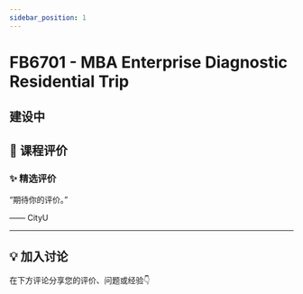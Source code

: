 ```yaml
---
sidebar_position: 1
---
```



# FB6701 - MBA Enterprise Diagnostic Residential Trip

## 建设中

## **💬 课程评价**

### ✨ **精选评价**
<div className={commentStyles.commentBox}>
    <p className={commentStyles.commentText}>
        “期待你的评价。”
    </p>
    <p className={commentStyles.commentAuthor}>—— CityU</p>
</div>

---

## **💡 加入讨论**

在下方评论分享您的评价、问题或经验👇
<Utterances />
